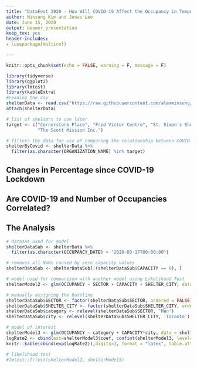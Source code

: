 ```yaml
---
title: "DataFest 2020 - How Will COVID-19 Affect the Occupancy in Temporary Shelters?"
author: Minsung Kim and Jonas Lee
date: June 15, 2020
output: beamer_presentation
keep_tex: yes
header-includes:
- \usepackage{multicol}

---
```


```r
knitr::opts_chunk$set(echo = FALSE, warning = F, message = F)

```

```r
library(tidyverse)
library(ggplot2)
library(lmtest)
library(kableExtra)
#reading the csv
shelterData <- read.csv("https://raw.githubusercontent.com/alexminsung/ISSC/master/data/Daily%20shelter%20occpancy%20current.csv?token=APUVSRCQBS7QDHDGTMGCLMS65JGQU")
attach(shelterData)

# list of shelters to use later
target <- c("Cornerstone Place", "Fred Victor Centre", "St. Simon's Shelter Inc.",
            "The Scott Mission Inc.")

# filters the data for use of comparing the relationship between COVID-19 cases and occupancy numbers in shelters
shelterByCovid <- shelterData %>%
  filter(as.character(ORGANIZATION_NAME) %in% target)

```

## Changes in Percentage since COVID-19 Lockdown


\begin{multicols}{2}

  \null \vfill

```r

# filters the data to include only Men and Women observations. Such measurements were taken because they made up most of the 
# observations and also to better illustrate a trend.
shelterData %>%
  filter(as.character(SECTOR) == "Women" & as.character(OCCUPANCY_DATE) > "2020-03-01T00:00:00") %>%
  mutate(relaFreq = OCCUPANCY/CAPACITY) %>%
  ggplot(aes(x = OCCUPANCY_DATE, y = relaFreq, color = SHELTER_NAME)) + geom_point() + facet_wrap(SHELTER_CITY~ORGANIZATION_NAME) + theme(axis.text.x=element_blank(), axis.ticks.x=element_blank()) + 
  labs(title = "Shelters Occupancy to Capacity Percent by Organizations (Women)", x = "Occupancy Date", y = "Relative Frequency", 
       colour = "Shelter Names")
  
shelterData %>%
  filter(as.character(SECTOR) == "Men" & as.character(OCCUPANCY_DATE) > "2020-03-01T00:00:00") %>%
  mutate(relaFreq = OCCUPANCY/CAPACITY) %>%
  ggplot(aes(x = OCCUPANCY_DATE, y = relaFreq, color = SHELTER_NAME)) + geom_point() + facet_wrap(SHELTER_CITY~ORGANIZATION_NAME) + theme(axis.text.x=element_blank(), axis.ticks.x=element_blank()) + 
  labs(title = "Shelters Occupancy to Capacity Percent by Organizations (Men)", x = "Occupancy Date", y = "Relative Frequency", colour = "Shelter Names")


  
```

  \vfill \null

 \columnbreak

  \null \vfill
  \begin{itemize}
    \item The data shown starts from the day when Ontario was declared to be at a state of emergency (March 17).
    \item Some shelters show a downward trend while others remain stable
  \end{itemize}
  \vfill \null
\end{multicols}

## Are COVID-19 and Number of Occupancies Correlated?

\begin{multicols}{2}

  \null \vfill

```r

# recorded dates for COVID-19 cases exceeding 20 in shelters 
importantDates <- c('2020-04-09T00:00:00', '2020-04-16T00:00:00', '2020-04-30T00:00:00', '2020-04-09T00:00:00',
                    '2020-05-14T00:00:00', '2020-05-16T00:00:00', '2020-05-22T00:00:00')

# creates a graph to showcase the correlation in some of the shelters
shelterByCovid %>%
  filter(as.character(OCCUPANCY_DATE) > "2020-03-017T00:00:00") %>%
  mutate(relaFreq = OCCUPANCY/CAPACITY) %>%
  ggplot(aes(x = OCCUPANCY_DATE, y = OCCUPANCY, color = SHELTER_NAME)) + geom_point() + 
  facet_wrap(~ORGANIZATION_NAME) +
  geom_vline(xintercept = importantDates, color= "black", linetype="dashed") + 
  theme(axis.text.x=element_blank(), axis.ticks.x=element_blank()) + 
  labs(title = "Shelters Occupancy Count by Organizations", x = "Occupancy Date",
       y = "Frequency", colour = "Shelter Names")
```

  \vfill \null

  \columnbreak

  \null \vfill
  \begin{itemize}
    \item Drop in occupancy numbers coincides with the reported date of an outbreak within a shelter
    \item Could be explained by two reasons:
    \begin{enumerate}
     \item The shelter experiencing a drop is the shelter reporting an outbreak
     \item Residents in other shelters are leaving out of fear after the news of an outbreak 
   \end{enumerate}
  \end{itemize}
  \vfill \null
  
\end{multicols}
  
## The Analysis 

  
```r

# dataset used for model
shelterDataSub <- shelterData %>%
  filter(as.character(OCCUPANCY_DATE) > "2020-03-17T00:00:00") 

# removes all NaNs caused by zero capacity values 
shelterDataSub <- shelterDataSub[!(shelterDataSub$CAPACITY == 0), ] 

# model used for comparison with another model using Likelihood Test
shelterModel2 <- glm(OCCUPANCY ~ SECTOR + CAPACITY + SHELTER_CITY, data = shelterDataSub, family = poisson(link = "log"))

# manually assigning the baseline
shelterDataSub$SECTOR <- factor(shelterDataSub$SECTOR, ordered = FALSE)
shelterDataSub$SHELTER_CITY <- factor(shelterDataSub$SHELTER_CITY, ordered = FALSE)
shelterDataSub$category <- relevel(shelterDataSub$SECTOR, 'Men')
shelterDataSub$city <- relevel(shelterDataSub$SHELTER_CITY, 'Toronto')

# model of interest
shelterModel3 <- glm(OCCUPANCY ~ category + CAPACITY*city, data = shelterDataSub, family = poisson(link = "log"))
logRate2 <- cbind(est=shelterModel3$coef, confint(shelterModel3, level=0.95))
knitr::kable(cbind(exp(logRate2)),digits=3, format = "latex", table.attr = "style='width:30%;'")

# likelihood test
#lmtest::lrtest(shelterModel2, shelterModel3)

```

 